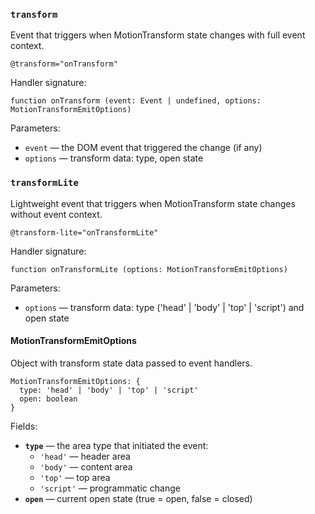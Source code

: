### `transform`

Event that triggers when MotionTransform state changes with full event context.

```
@transform="onTransform"
```

Handler signature:
```
function onTransform (event: Event | undefined, options: MotionTransformEmitOptions)
```

Parameters:
- `event` — the DOM event that triggered the change (if any)
- `options` — transform data: type, open state

### `transformLite`

Lightweight event that triggers when MotionTransform state changes without event context.

```
@transform-lite="onTransformLite"
```

Handler signature:
```
function onTransformLite (options: MotionTransformEmitOptions)
```

Parameters:
- `options` — transform data: type ('head' | 'body' | 'top' | 'script') and open state

#### MotionTransformEmitOptions

Object with transform state data passed to event handlers.

```
MotionTransformEmitOptions: {
  type: 'head' | 'body' | 'top' | 'script'
  open: boolean
}
```

Fields:
- **`type`** — the area type that initiated the event:
  - `'head'` — header area
  - `'body'` — content area
  - `'top'` — top area
  - `'script'` — programmatic change
- **`open`** — current open state (true = open, false = closed)
